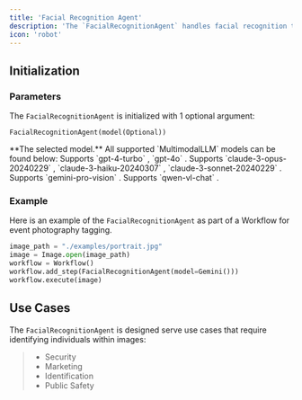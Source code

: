 ```yaml
---
title: 'Facial Recognition Agent'
description: 'The `FacialRecognitionAgent` handles facial recognition tasks on images.'
icon: 'robot'
---
```


## Initialization
### Parameters

The `FacialRecognitionAgent` is initialized with 1 optional argument: 

```
FacialRecognitionAgent(model(Optional))
```

<ResponseField name="model" type="MultimodalLLM" required>
  **The selected model.** All supported `MultimodalLLM` models can be found below: 
  <Expandable title="Supported MultimodalLLMs">
    <ResponseField name="GPT4Vision()" type="MultimodalLLM (Default)">
      Supports `gpt-4-turbo` , `gpt-4o` .
    </ResponseField>
    <ResponseField name="Claude()" type="MultimodalLLM">
      Supports `claude-3-opus-20240229` , `claude-3-haiku-20240307` , `claude-3-sonnet-20240229` .
    </ResponseField>
    <ResponseField name="Gemini()" type="MultimodalLLM">
      Supports `gemini-pro-vision` .
    </ResponseField>
    <ResponseField name="QwenVL()" type="MultimodalLLM">
      Supports `qwen-vl-chat` .
    </ResponseField>

  </Expandable>
</ResponseField>


### Example
Here is an example of the `FacialRecognitionAgent` as part of a Workflow for event photography tagging.

```python example.py
image_path = "./examples/portrait.jpg"
image = Image.open(image_path)
workflow = Workflow()
workflow.add_step(FacialRecognitionAgent(model=Gemini()))
workflow.execute(image)
```


## Use Cases
The `FacialRecognitionAgent` is designed serve use cases that require identifying individuals within images:

> - Security
> - Marketing
> - Identification
> - Public Safety